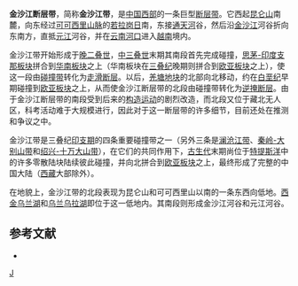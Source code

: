'''金沙江断层带'''，简称'''金沙江带'''，是[[中国西部|中国西部]]的一条巨型[[断层|断层带]]。它西起[[昆仑山|昆仑山]]南麓，向东经过[[可可西里山脉|可可西里山脉]]的[[若拉岗日|若拉岗日]]南，东接[[通天河|通天河]]谷，然后沿[[金沙江|金沙江]]河谷折向东南方，直抵[[元江|元江]]河谷，并在[[云南|云南]][[河口瑶族自治县|河口]]进入[[越南|越南]]境内。

金沙江带开始形成于[[二叠纪|晚二叠世]]，[[三叠纪|中三叠世]]末期其南段首先完成碰撞，[[思茅-印度支那板块|思茅-印度支那板块]]拼合到[[华南板块|华南板块]]之上（华南板块在[[三叠纪|三叠纪]]晚期则拼合到[[欧亚板块|欧亚板块]]之上），使这一段由[[碰撞带|碰撞带]]转化为[[走滑断层|走滑断层]]。以后，[[羌塘地块|羌塘地块]]的北部向北移动，约在[[白垩纪|白垩纪]]早期碰撞到[[欧亚板块|欧亚板块]]之上，从而使金沙江断层带的北段由碰撞带转化为[[逆掩断层|逆掩断层]]。由于金沙江断层带的南段受到后来的[[构造运动|构造运动]]的剧烈改造，而北段又位于藏北无人区，科考活动难于大规模进行，因此对于这一断层带的许多细节，目前还处在推测和争议之中。

金沙江带是三叠纪[[印支构造期|印支期]]的四条重要碰撞带之一（另外三条是[[澜沧江断层带|澜沧江带]]、[[秦岭-大别山断层带|秦岭-大别山带]]和[[绍兴-十万大山断层带|绍兴-十万大山带]]），在它们的共同作用下，[[古生代|古生代]]末期尚位于[[特提斯洋|特提斯洋]]中的许多零散陆块陆续彼此碰撞，并向北拼合到[[欧亚板块|欧亚板块]]之上，最终形成了完整的中国大陆（[[西藏|西藏]]大部除外）。

在地貌上，金沙江带的北段表现为昆仑山和可可西里山以南的一条东西向低地。[[西金乌兰湖|西金乌兰湖]]和[[乌兰乌拉湖|乌兰乌拉湖]]即位于这一低地内。其南段则形成金沙江河谷和元江河谷。

==参考文献==

*{{cite book
  | author = 万天丰
  | title = 《中国大地构造学纲要》
  | publisher = 地质出版社
  | isbn = 7-116-03991-0
|date=2004年6月}}

{{地质构造小作品}}
[[category:断层|J]]